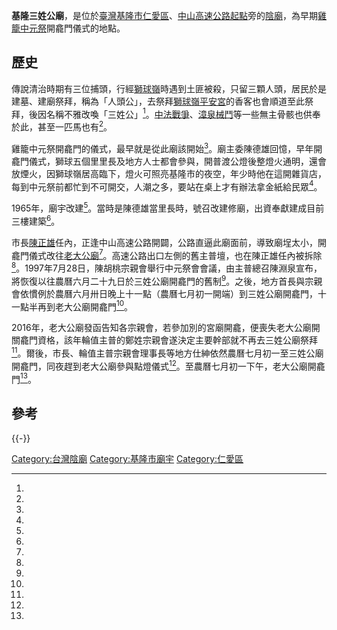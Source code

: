 {{coord|25.123257|121.735556|display=title}}
{{東亞廟宇
| name =基隆三姓公廟
| img =File:基隆三姓公廟.jpg
| img_capt =
| image_width =250px
| location = {{TWN}}[[基隆市|基隆市]][[仁愛區|仁愛區]]書院-{里}-獅球路48巷113之2號
| god =三姓公
| type =
| struct =
| open_year =
| cere_date =農曆七月
|}}

'''基隆三姓公廟'''，是位於[[臺灣|臺灣]][[基隆市|基隆市]][[仁愛區|仁愛區]]、[[基隆端_(國道1號)|中山高速公路起點]]旁的[[陰廟|陰廟]]，為早期[[雞籠中元祭|雞籠中元祭]]開龕門儀式的地點。

==歷史==
傳說清治時期有三位捕頭，行經[[獅球嶺|獅球嶺]]時遇到土匪被殺，只留三顆人頭，居民於是建墓、建廟祭拜，稱為「人頭公」，去祭拜[[獅球嶺平安宮|獅球嶺平安宮]]的香客也會順道至此祭拜，後因名稱不雅改喚「三姓公」<ref name="朱蘭香1"/>。[[中法戰爭|中法戰爭]]、[[漳泉械鬥|漳泉械鬥]]等一些無主骨骸也供奉於此，甚至一匹馬也有<ref name="游明煌"/>。

雞籠中元祭開龕門的儀式，最早就是從此廟該開始<ref name="朱蘭香1"/>。廟主委陳德雄回憶，早年開龕門儀式，獅球五個里里長及地方人士都會參與，開普渡公燈後整燈火通明，還會放煙火，因獅球嶺居高臨下，燈火可照亮基隆市的夜空，年少時他在這開雜貨店，每到中元祭前都忙到不可開交，人潮之多，要站在桌上才有辦法拿金紙給民眾<ref name="游明煌"/>。

1965年，廟宇改建<ref name="朱蘭香1"/>。當時是陳德雄當里長時，號召改建修廟，出資奉獻建成目前三樓建築<ref name="游明煌"/>。

市長[[陳正雄_(政治人物)|陳正雄]]任內，正逢中山高速公路開闢，公路直逼此廟面前，導致廟埕太小，開龕門儀式改往[[老大公廟|老大公廟]]<ref name="朱蘭香1"/>。高速公路出口左側的舊主普壇，也在陳正雄任內被拆除<ref name="潘立明"/>。1997年7月28日，陳胡桃宗親會舉行中元祭會會議，由主普總召陳淵泉宣布，將恢復以往農曆六月二十九日於三姓公廟開龕門的舊制<ref name="朱蘭香2"/>。之後，地方首長與宗親會依慣例於農曆六月卅日晚上十一點（農曆七月初一開端）到三姓公廟開龕門，十一點半再到老大公廟開龕門<ref name="俞肇福"/>。

2016年，老大公廟發函告知各宗親會，若參加別的宮廟開龕，便喪失老大公廟開關龕門資格，該年輪值主普的鄭姓宗親會遂決定主要幹部就不再去三姓公廟祭拜<ref name="俞肇福"/>。爾後，市長、輪值主普宗親會理事長等地方仕紳依然農曆七月初一至三姓公廟開龕門，同夜趕到老大公廟參與點燈儀式<ref name="陳秀媛"/>。至農曆七月初一下午，老大公廟開龕門<ref name="林欣漢"/>。

==參考 ==
{{Reflist
|refs =

<ref name="陳秀媛">{{Cite news|url=https://www.epochtimes.com/b5/20/8/19/n12341559.htm|title=為好兄弟引路 三姓公及老大公廟燈火通明|author=陳秀媛|language=zh-tw|newspaper=大紀元時報|date=2020-08-19|accessdate=2021-03-21}}</ref>

<ref name="朱蘭香1">{{Cite news|url=|title=中元主普開龕門典禮 重歸三姓公廟 今年主普的陳胡桃宗親會將在農曆6月29日晚主持 重回25年前盛事|author=朱蘭香|language=zh-tw|newspaper=中國時報|date=1997-07-29|accessdate=}}</ref>

<ref name="朱蘭香2">{{Cite news|url=|title=煙火銀河瀑布、超級大天燈、主普和神豬展 人頭陣遊行......今年中元節 特色真多要你好看|author=朱蘭香|language=zh-tw|newspaper=中國時報|date=1997-07-29|accessdate=}}</ref>

<ref name="游明煌">{{Cite news|url=|title=三姓公廟 百餘孤魂伴戰馬骨|author=游明煌|language=zh-tw|newspaper=聯合報|date=2014-07-27 |accessdate=}}</ref>

<ref name="潘立明">{{cite news|url=|title=好兄弟饗宴中元熱到最高點 各行業祭鬼月皆備辦豐盛牲醴普渡|author=潘立明|language=zh-TW|newspaper=中國時報|date=1998-08-29 }}</ref>

<ref name="俞肇福">{{Cite news|url=https://news.ltn.com.tw/news/local/paper/1016579|title=雞籠中元祭開龕門 爆正統爭議|author=俞肇福|language=zh-tw|newspaper=自由時報|date=2016-07-31|accessdate=2021-03-21}}</ref>

<ref name="林欣漢">{{cite news |url = https://news.ltn.com.tw/news/local/paper/906536 |title=老大公廟開燈 為好兄弟照路 |author=林欣漢|language=zh-TW |newspaper=自由時報|date=2015-08-14|access-date=2019-11-13|archive-url = https://web.archive.org/web/20151230172731/http://news.ltn.com.tw/news/local/paper/906536|archive-date=2015-12-30|dead-url=no}}</ref>

}}

{{-}}
{{Portal bar|基隆|宗教}} 
[[Category:台灣陰廟|Category:台灣陰廟]]
[[Category:基隆市廟宇|Category:基隆市廟宇]]
[[Category:仁愛區|Category:仁愛區]]